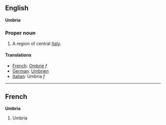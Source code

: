 ==English==
'''Umbria'''

===Proper noun===

#A region of central [[Italy]].

====Translations====

*[[French]]: [[Ombrie]] ''f''
*[[German]]: [[Umbrien]]
*[[Italian]]: Umbria ''f''

----

==French==
'''Umbria'''

#Umbria